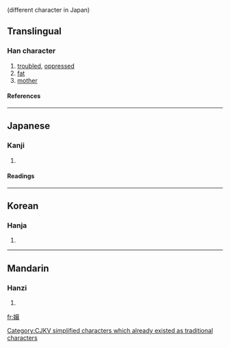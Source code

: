 {{see|孃|娘}} (different character in Japan)

==Translingual==
===Han character===
{{Han char|rn=38|rad=女|as=13|sn=16|four=|canj=女卜金女 (VYCV)}}
# [[troubled]], [[oppressed]]
# [[fat]]
# [[mother]]
====References====
{{Han ref|kx=0272.251|dkj=06807|hdz=21085.011|uh=5B22|ud=23330}}
----
==Japanese==
===Kanji===
{{ja-kanji|grade=c|rs=女13}}
# {{defn|Japanese}} 
====Readings====
{{ja-readings|on=[[じょう]] (jō)|kun=}}
----
==Korean==
===Hanja===
{{ko-hanja|hangeul=양|rv=yang|mr=yang}}
# {{defn|Korean}}


[[Category:CJKV simplified characters which already existed as traditional characters]]
----
==Mandarin==
===Hanzi===
{{cmn-hanzi|pin=[[niáng]] (niang2)|wg=niang<sup>2</sup>}}
# {{defn|Mandarin}}

[[fr:嬢]]